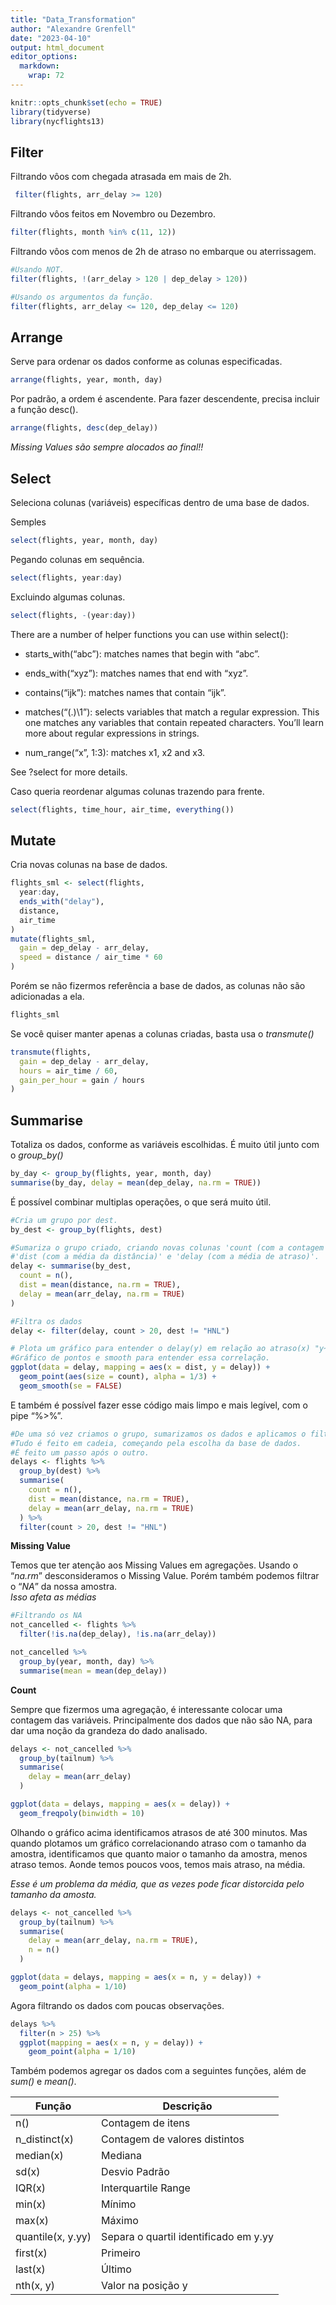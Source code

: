 ```yaml
---
title: "Data_Transformation"
author: "Alexandre Grenfell"
date: "2023-04-10"
output: html_document
editor_options: 
  markdown: 
    wrap: 72
---
```


```r
knitr::opts_chunk$set(echo = TRUE)
library(tidyverse)
library(nycflights13)
```

## Filter

Filtrando vôos com chegada atrasada em mais de 2h.

```r
 filter(flights, arr_delay >= 120)
```

Filtrando vôos feitos em Novembro ou Dezembro.

```r
filter(flights, month %in% c(11, 12))
```

Filtrando vôos com menos de 2h de atraso no embarque ou aterrissagem.

```r
#Usando NOT.
filter(flights, !(arr_delay > 120 | dep_delay > 120))

#Usando os argumentos da função.
filter(flights, arr_delay <= 120, dep_delay <= 120)
```

## Arrange

Serve para ordenar os dados conforme as colunas especificadas.

```r
arrange(flights, year, month, day)
```

Por padrão, a ordem é ascendente. Para fazer descendente, precisa
incluir a função desc().

```r
arrange(flights, desc(dep_delay))
```

*Missing Values são sempre alocados ao final!!*

## Select

Seleciona colunas (variáveis) específicas dentro de uma base de dados.

Semples

```r
select(flights, year, month, day)
```

Pegando colunas em sequência.

```r
select(flights, year:day)
```

Excluindo algumas colunas.

```r
select(flights, -(year:day))
```

There are a number of helper functions you can use within select():

-   starts_with("abc"): matches names that begin with "abc".

-   ends_with("xyz"): matches names that end with "xyz".

-   contains("ijk"): matches names that contain "ijk".

-   matches("(.)\\1"): selects variables that match a regular
    expression. This one matches any variables that contain repeated
    characters. You'll learn more about regular expressions in strings.

-   num_range("x", 1:3): matches x1, x2 and x3.

See ?select for more details.

Caso queria reordenar algumas colunas trazendo para frente.

```r
select(flights, time_hour, air_time, everything())
```

## Mutate

Cria novas colunas na base de dados.

```r
flights_sml <- select(flights, 
  year:day, 
  ends_with("delay"), 
  distance, 
  air_time
)
mutate(flights_sml,
  gain = dep_delay - arr_delay,
  speed = distance / air_time * 60
)
```

Porém se não fizermos referência a base de dados, as colunas não são
adicionadas a ela.

```r
flights_sml
```

Se você quiser manter apenas a colunas criadas, basta usa o
*transmute()*

```r
transmute(flights,
  gain = dep_delay - arr_delay,
  hours = air_time / 60,
  gain_per_hour = gain / hours
)
```

## Summarise

Totaliza os dados, conforme as variáveis escolhidas. É muito útil junto
com o *group_by()*

```r
by_day <- group_by(flights, year, month, day)
summarise(by_day, delay = mean(dep_delay, na.rm = TRUE))
```

É possível combinar multiplas operações, o que será muito útil.

```r
#Cria um grupo por dest.
by_dest <- group_by(flights, dest)

#Sumariza o grupo criado, criando novas colunas 'count (com a contagem de ocorrencias)', 
#'dist (com a média da distância)' e 'delay (com a média de atraso)'.
delay <- summarise(by_dest,
  count = n(),
  dist = mean(distance, na.rm = TRUE),
  delay = mean(arr_delay, na.rm = TRUE)
)

#Filtra os dados
delay <- filter(delay, count > 20, dest != "HNL")

# Plota um gráfico para entender o delay(y) em relação ao atraso(x) "y~x"
#Gráfico de pontos e smooth para entender essa correlação.
ggplot(data = delay, mapping = aes(x = dist, y = delay)) +
  geom_point(aes(size = count), alpha = 1/3) +
  geom_smooth(se = FALSE)
```

E também é possível fazer esse código mais limpo e mais legível, com o
pipe "%\>%".

```r
#De uma só vez criamos o grupo, sumarizamos os dados e aplicamos o filtro.
#Tudo é feito em cadeia, começando pela escolha da base de dados.
#É feito um passo após o outro.
delays <- flights %>% 
  group_by(dest) %>% 
  summarise(
    count = n(),
    dist = mean(distance, na.rm = TRUE),
    delay = mean(arr_delay, na.rm = TRUE)
  ) %>% 
  filter(count > 20, dest != "HNL")
```

**Missing Value**

Temos que ter atenção aos Missing Values em agregações. Usando o
"*na.rm*" desconsideramos o Missing Value. Porém também podemos filtrar
o "*NA*" da nossa amostra. <br>*Isso afeta as médias*

```r
#Filtrando os NA
not_cancelled <- flights %>% 
  filter(!is.na(dep_delay), !is.na(arr_delay))

not_cancelled %>% 
  group_by(year, month, day) %>% 
  summarise(mean = mean(dep_delay))
```

**Count**

Sempre que fizermos uma agregação, é interessante colocar uma contagem
das variáveis. Principalmente dos dados que não são NA, para dar uma
noção da grandeza do dado analisado.

```r
delays <- not_cancelled %>% 
  group_by(tailnum) %>% 
  summarise(
    delay = mean(arr_delay)
  )

ggplot(data = delays, mapping = aes(x = delay)) + 
  geom_freqpoly(binwidth = 10)
```

Olhando o gráfico acima identificamos atrasos de até 300 minutos. Mas
quando plotamos um gráfico correlacionando atraso com o tamanho da
amostra, identificamos que quanto maior o tamanho da amostra, menos
atraso temos. Aonde temos poucos voos, temos mais atraso, na média.

*Esse é um problema da média, que as vezes pode ficar distorcida pelo
tamanho da amosta.*

```r
delays <- not_cancelled %>% 
  group_by(tailnum) %>% 
  summarise(
    delay = mean(arr_delay, na.rm = TRUE),
    n = n()
  )

ggplot(data = delays, mapping = aes(x = n, y = delay)) + 
  geom_point(alpha = 1/10)
```

Agora filtrando os dados com poucas observações.

```r
delays %>% 
  filter(n > 25) %>% 
  ggplot(mapping = aes(x = n, y = delay)) + 
    geom_point(alpha = 1/10)
```

Também podemos agregar os dados com a seguintes funções, além de *sum()*
e *mean()*.

| Função            | Descrição                             |
|-------------------|---------------------------------------|
| n()               | Contagem de itens                     |
| n_distinct(x)     | Contagem de valores distintos         |
| median(x)         | Mediana                               |
| sd(x)             | Desvio Padrão                         |
| IQR(x)            | Interquartile Range                   |
| min(x)            | Mínimo                                |
| max(x)            | Máximo                                |
| quantile(x, y.yy) | Separa o quartil identificado em y.yy |
| first(x)          | Primeiro                              |
| last(x)           | Último                                |
| nth(x, y)         | Valor na posição y                    |
